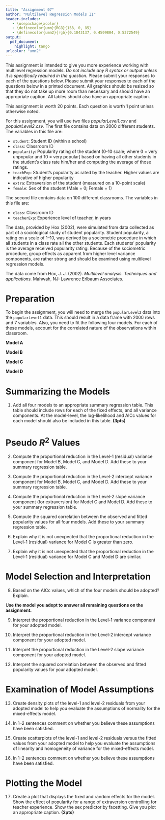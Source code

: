 ```yaml
---
title: "Assignment 07"
author: "Multilevel Regression Models II"
header-includes:
   - \usepackage{xcolor}
   - \definecolor{umn}{RGB}{153, 0, 85}
   - \definecolor{umn2}{rgb}{0.1843137, 0.4509804, 0.5372549}
output: 
  pdf_document:
    highlight: tango
urlcolor: "umn2"
---
```


This assignment is intended to give you more experience working with multilevel regression models. *Do not include any R syntax or output unless it is specifically required in the question.* Please submit your responses to each of the questions below. Please submit your responses to each of the questions below in a printed document. All graphics should be resized so that they do not take up more room than necessary and should have an appropriate caption. All tables should also have an appropriate caption.

This assignment is worth 20 points. Each question is worth 1 point unless otherwise noted. 

\rule{0.5\linewidth}{\linethickness}

For this assignment, you will use two files *popularLevel1.csv* and *popularLevel2.csv*. The first file contains data on 2000 different students. The variables in this file are:

- `student`: Student ID (within a school)
- `class`: Classroom ID 
- `popularity`: Popularity rating of the student (0-10 scale; where 0 = very unpopular and 10 = very popular) based on having all other students in the student's class rate him/her and computing the average of those ratings.
- `teachPop`: Student's popularity as rated by the teacher. Higher values are indicative of higher popularity
- `extra`: Extraversion of the student (measured on a 10-point scale)
- `female`: Sex of the student (Male = 0; Female = 1)

The second file contains data on 100 different classrooms. The variables in this file are:

- `class`: Classroom ID
- `teacherExp`: Experience level of teacher, in years

The data, provided by Hox (2002), were simulated from data collected as part of a sociological study of student popularity. Student popularity, a rating on a scale of 1--10, was derived by a sociometric procedure in which all students in a class rate all the other students. Each students' popularity is the average received popularity rating. Because of the sociometric procedure, group effects as apparent from higher level variance components, are rather strong and should be examined using multilevel regression models. 

The data come from Hox, J. J. (2002). *Multilevel analysis. Techniques and applications.* Mahwah, NJ: Lawrence Erlbaum Associates.

# Preparation

To begin the assignment, you will need to merge the `popularLevel2` data into the `popularLevel1` data. This should result in a data frame with 2000 rows and 7 variables. Also, you need to fit the following four models. For each of these models, account for the correlated nature of the observations within classroom.

**Model A**

\begin{equation*}
\begin{split}
\mathrm{Popularity}_{ij} &= \beta_0^*  + \epsilon_{ij}\\
\beta_0^* &= \beta_{00} + \eta_{0j}
\end{split}
\end{equation*}

\pagebreak

**Model B**

\begin{equation*}
\begin{split}
\mathrm{Popularity}_{ij} &= \beta_0^*  + \beta_1^*(\mathrm{Extraversion}) + \epsilon_{ij}\\
\beta_0^* &= \beta_{00} + \eta_{0j} \\
\beta_1^* &= \beta_{10} + \eta_{1j} 
\end{split}
\end{equation*}


**Model C**

\begin{equation*}
\begin{split}
\mathrm{Popularity}_{ij} &= \beta_0^*  + \beta_1^*(\mathrm{Extraversion}) + \beta^{*}_{2}(\mathrm{Female}) + \epsilon_{ij}\\
\beta_0^* &= \beta_{00} + \eta_{0j} \\
\beta_1^* &= \beta_{10} + \eta_{1j} \\
\beta_2^* &= \beta_{20}
\end{split}
\end{equation*}


**Model D**

\begin{equation*}
\begin{split}
\mathrm{Popularity}_{ij} &= \beta_0^*  + \beta_1^*(\mathrm{Extraversion}) + \beta^{*}_{2}(\mathrm{Female}) +  \epsilon_{ij}\\
\beta_0^* &= \beta_{00} + \beta_{01}(\mathrm{Teacher~Experience}) + \eta_{0j} \\
\beta_1^* &= \beta_{10} + \beta_{11}(\mathrm{Teacher~Experience}) + \eta_{1j} \\
\beta_2^* &= \beta_{20}
\end{split}
\end{equation*}


# Summarizing the Models


1. Add all four models to an appropriate summary regression table. This table should include rows for each of the fixed effects, and all variance components. At the model-level, the log-likelihood and AICc values for each model should also be included in this table. **(3pts)**


# Pseudo $R^2$ Values

2. Compute the proportional reduction in the Level-1 (residual) variance component for Model B, Model C, and Model D. Add these to your summary regression table.

3. Compute the proportional reduction in the Level-2 intercept variance component for Model B, Model C, and Model D. Add these to your summary regression table.

4. Compute the proportional reduction in the Level-2 slope variance component (for extraversion) for Model C and Model D. Add these to your summary regression table.

5. Compute the squared correlation between the observed and fitted popularity values for all four models. Add these to your summary regression table.

6. Explain why it is not unexpected that the proportional reduction in the Level-1 (residual) variance for Model C is greater than zero.

7. Explain why it is not unexpected that the proportional reduction in the Level-1 (residual) variance for Model C and Model D are similar.


# Model Selection and Interpretation

8. Based on the AICc values, which of the four models should be adopted? Explain.

\vspace{2em}
**Use the model you adopt to answer all remaining questions on the assignment.**
\vspace{2em}

9. Interpret the proportional reduction in the Level-1 variance component for your adopted model.

10. Interpret the proportional reduction in the Level-2 intercept variance component for your adopted model.

11. Interpret the proportional reduction in the Level-2 slope variance component for your adopted model.

12. Interpret the squared correlation between the observed and fitted popularity values for your adopted model.


# Examination of Model Assumptions

13. Create density plots of the level-1 and level-2 residuals from your adopted model to help you evaluate the assumptions of normality for the mixed-effects model.

14. In 1--2 sentences comment on whether you believe these assumptions have been satisfied.

15. Create scatterplots of the level-1 and level-2 residuals versus the fitted values from your adopted model to help you evaluate the assumptions of linearity and homogeneity of variance for the mixed-effects model.

16. In 1--2 sentences comment on whether you believe these assumptions have been satisfied.

# Plotting the Model

17. Create a plot that displays the fixed and random effects for the model. Show the effect of popularity for a range of extraversion controlling for teacher experience. Show the sex predictor by facetting. Give you plot an appropriate caption. **(2pts)**


